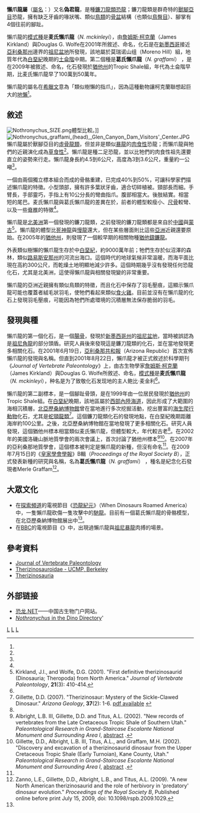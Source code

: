 {{Automatic Taxobox
| taxon = Nothronychus
| fossil_range = [[白堊紀|白堊紀]]後期, {{fossilrange|92|91}}
| image = Nothronychus mckinleyi Restoration.png
| image_caption = 麦氏懶爪龍的復原圖
| authority = Kirkland & Wolfe, 2001
| type_species = '''麦氏懶爪龍<br>''Nothronychus mckinleyi'''''
| type_species_authority = Kirkland & Wolfe, 2001
| subdivision_ranks = 其他[[物種|物種]]
| subdivision = 
*'''葛氏懶爪龍 ''N. graffami''''' <br><small>Zanno ''et al.'', 2009</small>
}}

'''懶爪龍屬'''（[[學名|屬名]]：{{lang|la|''Nothronychus''}}）又名'''偽君龍'''，是種[[鐮刀龍類|鐮刀龍類]][[恐龍|恐龍]]；鐮刀龍類是群奇特的[[獸腳亞目|獸腳亞目]]恐龍，擁有缺乏牙齒的喙狀嘴、類似[[鳥類|鳥類]]的[[骨盆|骨盆]]結構（也類似[[鳥臀目|鳥臀目]]）、腳掌有4個往前的腳趾。

懶爪龍的[[模式種|模式種]]是'''麦氏懶爪龍'''（''N. mckinleyi''），由[[詹姆斯·柯克蘭|詹姆斯·柯克蘭]]（James Kirkland）與Douglas G. Wolfe在2001年所敘述、命名，化石是在[[新墨西哥|新墨西哥]]接近[[亞利桑那州|亞利桑那州]]邊界的[[祖尼盆地|祖尼盆地]]所發現，該地屬於莫瑞诺山组（Moreno Hill）組，地質年代為[[白堊紀|白堊紀]]晚期的[[土侖階|土侖階]]中期。第二個種是'''葛氏懶爪龍'''（''N. graffami''） ，是在2009年被敘述、命名，化石發現於[[猶他州|猶他州]]的Tropic Shale組，年代為土侖階早期，比麦氏懶爪龍早了100萬到50萬年。

懶爪龍的屬名在[[希臘文|希臘文]]意為「類似樹懶的指爪」，因為這種動物讓柯克蘭聯想起巨大的[[地懶|地懶]]<ref name="kirkland&wolfe2001"/>。

==敘述==
[[File:Nothronychus_SIZE.png|left]]體型比較。]]
[[File:Nothronychus_graffami_(head),_Glen_Canyon_Dam_Visitors'_Center.JPG|left]]
懶爪龍屬於獸腳亞目的[[虛骨龍類|虛骨龍類]]，但並非是類似[[暴龍|暴龍]]的[[肉食性|肉食性]]恐龍；而懶爪龍與牠們的近親演化成為[[草食性|草食性]]<ref name="zannoetal2009"/>。懶爪龍是種二足恐龍，並以比牠們的肉食性祖先還要直立的姿勢來行走。懶爪龍身長約4.5到6公尺，高度為3到3.6公尺，重量約一公噸<ref name="gillette2007"/>。

一個由兩個獨立標本組合而成的骨骼重建，已完成40%到50%，可讓科學家們描述懶爪龍的特徵。小型頭部，擁有許多葉狀牙齒，適合切碎植被。頸部長而細。手臂長，手部靈巧，手指上有10公分長的彎曲指爪。腹部相當大。後肢結實。相當短的尾巴。麦氏懶爪龍與葛氏懶爪龍的差異在於，前者的體型較瘦小、[[尺骨|尺骨]]較彎、以及一些[[脊椎|脊椎]]的特徵<ref name="zannoetal2009"/>。

懶爪龍是[[北美洲|北美洲]]第一個發現的鐮刀龍類，之前發現的鐮刀龍類都是來自於[[中國|中國]]與[[蒙古|蒙古]]<ref name="kirkland&wolfe2001">Kirkland, J.I., and Wolfe, D.G. (2001). "First definitive therizinosaurid (Dinosauria; Theropoda) from North America." ''Journal of Vertebrate Paleontology'', '''21'''(3): 410-414.</ref>。懶爪龍的體型比[[死神龍|死神龍]]與[[慢龍|慢龍]]還大，但在某些層面則比這些[[亞洲|亞洲]]近親還要原始。在2005年的[[猶他州|猶他州]]，則發現了一個較早期的相關物種[[鑄鐮龍|猶他鑄鐮龍]]。

外表類似樹懶的懶爪龍生存於中[[白堊紀|白堊紀]]，約9000萬年前；牠們生存於似沼澤的森林，類似[[路易斯安那州|路易斯安那州]]的河流出海口。這個時代的地球氣候非常溫暖，而海平面比現在高約300公尺，而乾燥土地明顯地減少許多。這個時期幾乎沒有發現任何恐龍化石，尤其是北美洲，這使得懶爪龍與相關發現變的非常重要。

懶爪龍的亞洲近親擁有類似鳥類的特徵，而且化石中保存了羽毛壓痕，這顯示懶爪龍可能也覆蓋者絨毛狀羽毛，使牠們看起來類似[[食火雞|食火雞]]。目前並沒有在懶爪龍的化石上發現羽毛壓痕，可能因為牠們所處環境的沉積層無法保存脆弱的羽毛。

==發現與種==
懶爪龍的第一個化石，是一個[[腸骨|腸骨]]，發現於[[新墨西哥州|新墨西哥州]]的[[祖尼盆地|祖尼盆地]]，當時被誤認為是[[祖尼角龍|祖尼角龍]]的部分頭盾。研究人員後來發現這是鐮刀龍類的化石，並在當地發現更多相關化石。在2001年6月19日，[[亞利桑那共和報|亞利桑那共和報]]（Arizona Republic）首次宣佈懶爪龍的發現與名稱。但直到2001年8月22日，懶爪龍才被正式敘述於科學期刊《''Journal of Vertebrate Paleontology''》上，由古生物學家[[詹姆斯·柯克蘭|詹姆斯·柯克蘭]]（James Kirkland）與Douglas G. Wolfe所敘述、命名，[[模式種|模式種]]是'''麦氏懶爪龍'''（''N. mckinleyi''），种名是为了致敬化石发现地的主人鲍比·麦金利<ref name="kirkland&wolfe2001"/>。

懶爪龍的第二副標本，是一個腳趾骨頭，是在1999年由一位居民發現於[[猶他州|猶他州]]的Tropic Shale組。在[[白堊紀|白堊紀]]晚期，該地區屬於[[西部內陸海道|西部內陸海道]]，因此形成了大範圍的海相沉積層。[[北亞歷桑納博物館|北亞歷桑納博物館]]曾在當地進行多次挖掘活動，挖出豐富的[[海生爬行動物|海生爬行動物]]化石，尤其是[[蛇頸龍亞目|蛇頸龍類]]<ref name="gillette2007">Gillette, D.D. (2007). "Therizinosaur: Mystery of the Sickle-Clawed Dinosaur." ''Arizona Geology'', '''37'''(2): 1-6. [http://www.azgs.state.az.us/Summer_07.pdf pdf available] {{webarchive|url=https://web.archive.org/web/20110723151319/http://www.azgs.state.az.us/Summer_07.pdf |date=2011-07-23 }}</ref>。這個鐮刀龍類化石的發現地點，在白堊紀晚期距離海岸約100公里。之後，北亞歷桑納博物館在當地發現了更多相關化石。研究人員發現，這個猶他州標本相當類似麦氏懶爪龍，但體型較大，年代較古老<ref name="gillette2007"/>。在2002年的美國洛磯山脈地質學會的兩次會議上，首次討論了猶他州標本<ref name="albrightetal2002">Albright, L.B. III, Gillette, D.D. and Titus, A.L. (2002). "New records of vertebrates from the Late Cretaceous Tropic Shale of Southern Utah." ''Paleontological Research in Grand-Staircase Escalante National Monument and Surrounding Area I'', [http://gsa.confex.com/gsa/2002RM/finalprogram/abstract_32727.htm abstract] {{Wayback|url=http://gsa.confex.com/gsa/2002RM/finalprogram/abstract_32727.htm |date=20110608160931 }}.</ref><ref name="gilletteetal2002">Gillette, D.D., Albright, L.B. III, Titus, A.L., and Graffam, M.H. (2002). "Discovery and excavation of a therizinosaurid dinosaur from the Upper Cretaceous Tropic Shale (Early Turnoian), Kane County, Utah." ''Paleontological Research in Grand-Staircase Escalante National Monument and Surrounding Area I'', [http://gsa.confex.com/gsa/2002RM/finalprogram/abstract_33860.htm abstract] {{Wayback|url=http://gsa.confex.com/gsa/2002RM/finalprogram/abstract_33860.htm |date=20110608160942 }}.</ref>。在2007年的亞利桑那地質學會，這個標本被判定是懶爪龍的新種，但沒有命名<ref name="gillette2007"/>。在2009年7月15日的《[[皇家學會學報|皇家學會學報]]》B輯（''Proceedings of the Royal Society B''），正式發表新種的研究與名稱，名為'''葛氏懶爪龍'''（''N. graffami''） ，種名是紀念化石發現者Merle Graffam<ref name="zannoetal2009">Zanno, L.E., Gillette, D.D., Albright, L.B., and Titus, A.L. (2009). "A new North American therizinosaurid and the role of herbivory in 'predatory' dinosaur evolution." ''Proceedings of the Royal Society B'', Published online before print July 15, 2009, doi: 10.1098/rspb.2009.1029.</ref>。

==大眾文化==
*在[[探索頻道|探索頻道]]的電視節目《[[恐龍紀元|恐龍紀元]]》（When Dinosaurs Roamed America）中，一隻懶爪龍砍傷一隻攻擊中的[[馳龍|馳龍]]。目前有一個葛氏懶爪龍的骨骼模型，在北亞歷桑納博物館展出中<ref name="gillette2007"/>。
*在[[BBC|BBC]]的電視節目《{{link-en|恐龍星球|Planet Dinosaur}}》中，出現過懶爪龍與[[祖尼暴龍|祖尼暴龍]]肉搏的場景。

==參考資料==
{{reflist}}
* [http://www.bioone.org/bioone/?request=get-toc&issn=0272-4634&volume=021&issue=03 Journal of Vertebrate Paleontology] 
* [http://www.ucmp.berkeley.edu/diapsids/saurischia/therizinosauroidea.html Therizinosauroidae - UCMP, Berkeley] {{Wayback|url=http://www.ucmp.berkeley.edu/diapsids/saurischia/therizinosauroidea.html |date=20070630141744 }}
*[https://web.archive.org/web/20070630090350/http://www.bowdoin.edu/~dbensen/Spec/Therizinosauria-As.html Therizinosauria]

==外部链接==
*[https://web.archive.org/web/20170527222928/http://dinosaur.net.cn/ 恐龙.NET]——中国古生物门户网站。
* [https://web.archive.org/web/20071210141024/http://www.nhm.ac.uk/jdsml/nature-online/dino-directory/detail.dsml?Genus=Nothronychus ''Nothronychus'' in the Dino Directory]'
{{手盜龍類|M.}}
{{Taxonbar|from=Q131490}}

[[Category:上白堊紀恐龍|L]]
[[Category:北美洲恐龍|L]]
[[Category:鐮刀龍超科|L]]